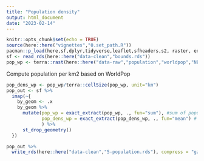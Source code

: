 ```yaml
---
title: "Population density"
output: html_document
date: "2023-02-14"
---
```


```r
knitr::opts_chunk$set(echo = TRUE)
source(here::here("vignettes","0.set_path.R"))
pacman::p_load(here,sf,dplyr,tidyverse,leaflet,sfheaders,s2, raster, exactextractr)
sf <- read_rds(here::here("data-clean","bounds.rds"))
pop_wp <- terra::rast(here::here("data-raw","population","worldpop","NER_population_v1_0_gridded.tif"))
```
Compute population per km2 based on WorldPop
```r
pop_dens_wp <- pop_wp/terra::cellSize(pop_wp, unit="km")
pop_out <- sf %>%
  imap(~{
    by_geom <- .x
    by_geom %>%
      mutate(pop_wp = exact_extract(pop_wp, ., fun="sum"), #sum of population
             pop_dens_wp = exact_extract(pop_dens_wp, ., fun="mean") # population denisty per km2
             ) %>%
      st_drop_geometry()
  })

pop_out %>%
  write_rds(here::here("data-clean","5-population.rds"), compress = "gz")
```